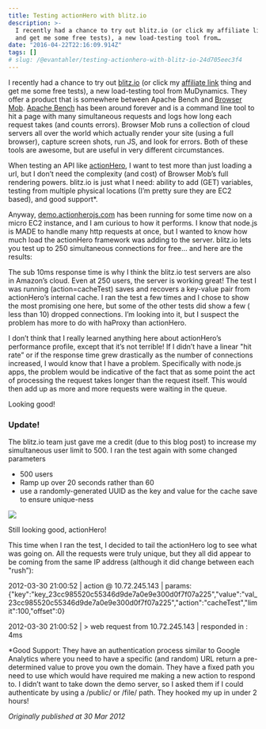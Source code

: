 ```yaml
---
title: Testing actionHero with blitz.io
description: >-
  I recently had a chance to try out blitz.io (or click my affiliate link thing
  and get me some free tests), a new load-testing tool from…
date: "2016-04-22T22:16:09.914Z"
tags: []
# slug: /@evantahler/testing-actionhero-with-blitz-io-24d705eec3f4
---
```


I recently had a chance to try out [blitz.io](http://blitz.io) (or click my [affiliate link](http://blitz.io/bhjPRfzrPxLMztQTzBZDFiR) thing and get me some free tests), a new load-testing tool from MuDynamics. They offer a product that is somewhere between Apache Bench and [Browser Mob](https://browsermob.com). [Apache Bench](http://httpd.apache.org/docs/2.0/programs/ab.html) has been around forever and is a command line tool to hit a page with many simultaneous requests and logs how long each request takes (and counts errors). Browser Mob runs a collection of cloud servers all over the world which actually render your site (using a full browser), capture screen shots, run JS, and look for errors. Both of these tools are awesome, but are useful in very different circumstances.

When testing an API like [actionHero](http://actionherojs.com), I want to test more than just loading a url, but I don’t need the complexity (and cost) of Browser Mob’s full rendering powers. blitz.io is just what I need: ability to add (GET) variables, testing from multiple physical locations (I’m pretty sure they are EC2 based), and good support\*.

Anyway, [demo.actionherojs.com](http://blog.evantahler.com/blog/demo.actionherojs.com) has been running for some time now on a micro EC2 instance, and I am curious to how it performs. I know that node.js is MADE to handle many http requests at once, but I wanted to know how much load the actionHero framework was adding to the server. blitz.io lets you test up to 250 simultaneous connections for free… and here are the results:

The sub 10ms response time is why I think the blitz.io test servers are also in Amazon’s cloud. Even at 250 users, the server is working great! The test I was running (action=cacheTest) saves and recovers a key-value pair from actionHero’s internal cache. I ran the test a few times and I chose to show the most promising one here, but some of the other tests did show a few ( less than 10) dropped connections. I’m looking into it, but I suspect the problem has more to do with haProxy than actionHero.

I don’t think that I really learned anything here about actionHero’s performance profile, except that it’s not terrible! If I didn’t have a linear "hit rate” or if the response time grew drastically as the number of connections increased, I would know that I have a problem. Specifically with node.js apps, the problem would be indicative of the fact that as some point the act of processing the request takes longer than the request itself. This would then add up as more and more requests were waiting in the queue.

Looking good!

### Update!

The blitz.io team just gave me a credit (due to this blog post) to increase my simultaneous user limit to 500. I ran the test again with some changed parameters

- 500 users
- Ramp up over 20 seconds rather than 60
- use a randomly-generated UUID as the key and value for the cache save to ensure unique-ness

![](/images/medium-export/0__QSBznimk9H52rcbb.jpeg)

Still looking good, actionHero!

This time when I ran the test, I decided to tail the actionHero log to see what was going on. All the requests were truly unique, but they all did appear to be coming from the same IP address (although it did change between each "rush”):

2012-03-30 21:00:52 | action @ 10.72.245.143 | params: {"key":"key_23cc985520c55346d9de7a0e9e300d0f7f07a225","value":"val_23cc985520c55346d9de7a0e9e300d0f7f07a225","action":"cacheTest","limit":100,"offset":0}

2012-03-30 21:00:52 | > web request from 10.72.245.143 | responded in : 4ms

\*Good Support: They have an authentication process similar to Google Analytics where you need to have a specific (and random) URL return a pre-determined value to prove you own the domain. They have a fixed path you need to use which would have required me making a new action to respond to. I didn’t want to take down the demo server, so I asked them if I could authenticate by using a /public/ or /file/ path. They hooked my up in under 2 hours!

_Originally published at 30 Mar 2012_
